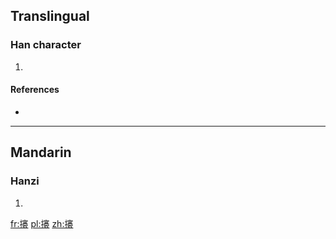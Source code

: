 ==Translingual==

===Han character===
{{Han char|rn=64|rad=手|as=16|sn=19|four=5303<sub>2</sub>|canj=手十廿女 (QJTV)}}

# {{defn|Han|sort=手16}}

====References====
* {{Han ref|kx=0462.390|dkj=12968|dj=0811.390|hdz=31983.150|uh=6510|ud=25872|bh=F243|bd=62019}}

----

==Mandarin==

===Hanzi===
{{cmn-hanzi|pin=[[qiān]] ([[qian1]])|wg=ch'ien<sup>1</sup>}}

# {{defn|Mandarin|sort=手16}}

[[fr:攐]]
[[pl:攐]]
[[zh:攐]]